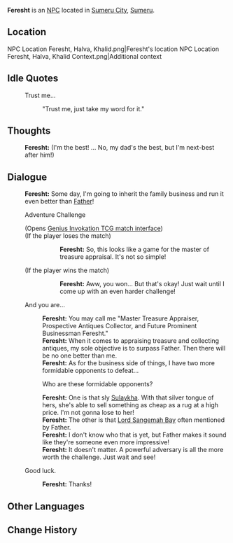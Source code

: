 {{Character Infobox
|type             = NPC
|image            = NPC Feresht.png
|region           = Sumeru
|affiliation      = 
|title            = Treasure Appraiser Extraordinaire!
|dialoguereward   = 
|ancestry         = <!-- Clan/family -->
|father           = Khalid
|mother           = 
|spouse           = 
|sibling          = 
|child            = 
|relative         = 
|voiceEN          = 
|voiceCN          = 
|voiceJP          = 
}}
'''Feresht''' is an [[NPC]] located in [[Sumeru City]], [[Sumeru]].
==Location==
<gallery>
NPC Location Feresht, Halva, Khalid.png|Feresht's location
NPC Location Feresht, Halva, Khalid Context.png|Additional context
</gallery>
<!--
==Profile==
''(To be added.)''

===Personality===
''(To be added.)''

===Appearance===
''(To be added.)''

==Quests and Events==
{{Quests and Events}}
-->
==Idle Quotes==
{{Dialogue start}}
: {{DIcon|Idle}} Trust me...
:: {{A|VO Feresht 01.ogg}} "Trust me, just take my word for it."
{{Dialogue end}}

==Thoughts==
{{All Schemes to Know Explanation|name=Feresht}}
:{{A|VO Feresht All Schemes to Know 01.ogg}} '''Feresht:''' (I'm the best! ... No, my dad's the best, but I'm next-best after him!)

==Dialogue==
{{Dialogue start}}
:'''Feresht:''' Some day, I'm going to inherit the family business and run it even better than [[Khalid|Father]]!
:{{DIcon|TCG}} Adventure Challenge
:;(Opens [[Genius Invokation TCG/Stage/Feresht/Al-Ahmar's Ruins|Genius Invokation TCG match interface]])
:;(If the player loses the match)
:::'''Feresht:''' So, this looks like a game for the master of treasure appraisal. It's not so simple!
:;(If the player wins the match)
:::'''Feresht:''' Aww, you won... But that's okay! Just wait until I come up with an even harder challenge!
:{{DIcon}} And you are...
::'''Feresht:''' You may call me "Master Treasure Appraiser, Prospective Antiques Collector, and Future Prominent Businessman Feresht."
::'''Feresht:''' When it comes to appraising treasure and collecting antiques, my sole objective is to surpass Father. Then there will be no one better than me.
::'''Feresht:''' As for the business side of things, I have two more formidable opponents to defeat...
::{{DIcon}} Who are these formidable opponents?
::'''Feresht:''' One is that sly [[Sulaykha]]. With that silver tongue of hers, she's able to sell something as cheap as a rug at a high price. I'm not gonna lose to her!
::'''Feresht:''' The other is that [[Dori|Lord Sangemah Bay]] often mentioned by Father.
::'''Feresht:''' I don't know who that is yet, but Father makes it sound like they're someone even more impressive!
::'''Feresht:''' It doesn't matter. A powerful adversary is all the more worth the challenge. Just wait and see!
:{{DIcon}} Good luck.
::'''Feresht:''' Thanks!
{{Dialogue end}}
<!--
==Event Dialogue==
===Event Name===
{{Dialogue start}}
:'''{{subst:PAGENAME}}:'''
{{Dialogue end}}

==Trivia==
* 
-->

==Other Languages==
{{Other Languages
|default_hidden = 1
|en      = Feresht
|zhs     = 费雷斯特
|zhs_rm  = Fèiléisītè
|zht     = 費雷斯特
|zht_rm  = Fèiléisītè
|ja      = フェレシュテ
|ja_rm   = Fereshute
|ko      = 페레슈트
|ko_rm   = Perestyteu
|es      = Feresht
|fr      = Feresht
|ru      = Ферешт
|th      = Feresht
|vi      = Feresht
|de      = Feresht
|id      = Feresht
|pt      = Feresht
|tr      = Feresht
|it      = Feresht
}}

==Change History==
{{Change History|3.0}}